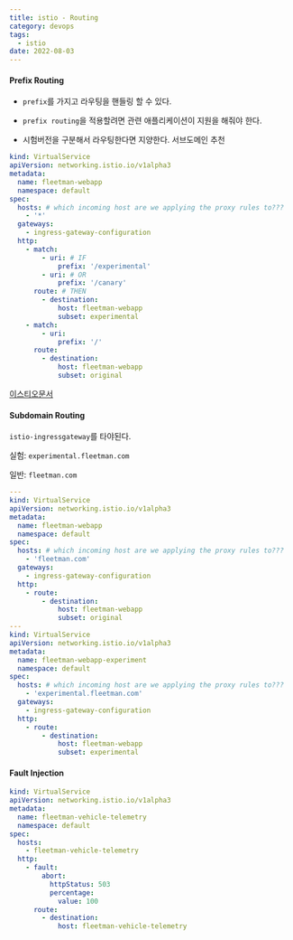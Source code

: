 ```yaml
---
title: istio - Routing
category: devops
tags:
  - istio
date: 2022-08-03
---
```


#### Prefix Routing

- `prefix`를 가지고 라우팅을 핸들링 할 수 있다.

- `prefix routing`을 적용할려면 관련 애플리케이션이 지원을 해줘야 한다.
- 시험버전을 구분해서 라우팅한다면 지양한다. 서브도메인 추천

```yaml
kind: VirtualService
apiVersion: networking.istio.io/v1alpha3
metadata:
  name: fleetman-webapp
  namespace: default
spec:
  hosts: # which incoming host are we applying the proxy rules to???
    - '*'
  gateways:
    - ingress-gateway-configuration
  http:
    - match:
        - uri: # IF
            prefix: '/experimental'
        - uri: # OR
            prefix: '/canary'
      route: # THEN
        - destination:
            host: fleetman-webapp
            subset: experimental
    - match:
        - uri:
            prefix: '/'
      route:
        - destination:
            host: fleetman-webapp
            subset: original
```

[이스티오문서](https://istio.io/latest/docs/reference/config/networking/virtual-service/)

#### Subdomain Routing

`istio-ingressgateway`를 타야된다.

실험: `experimental.fleetman.com`

일반: `fleetman.com`

```yaml
---
kind: VirtualService
apiVersion: networking.istio.io/v1alpha3
metadata:
  name: fleetman-webapp
  namespace: default
spec:
  hosts: # which incoming host are we applying the proxy rules to???
    - 'fleetman.com'
  gateways:
    - ingress-gateway-configuration
  http:
    - route:
        - destination:
            host: fleetman-webapp
            subset: original
---
kind: VirtualService
apiVersion: networking.istio.io/v1alpha3
metadata:
  name: fleetman-webapp-experiment
  namespace: default
spec:
  hosts: # which incoming host are we applying the proxy rules to???
    - 'experimental.fleetman.com'
  gateways:
    - ingress-gateway-configuration
  http:
    - route:
        - destination:
            host: fleetman-webapp
            subset: experimental
```

#### Fault Injection

```yaml
kind: VirtualService
apiVersion: networking.istio.io/v1alpha3
metadata:
  name: fleetman-vehicle-telemetry
  namespace: default
spec:
  hosts:
    - fleetman-vehicle-telemetry
  http:
    - fault:
        abort:
          httpStatus: 503
          percentage:
            value: 100
      route:
        - destination:
            host: fleetman-vehicle-telemetry
```
